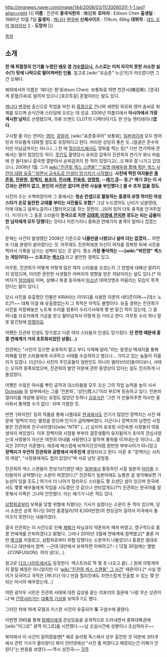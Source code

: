 http://imgnews.naver.com/image/144/2008/03/11/20080311-1-1.jpg?align=right
{{|
'''이름''' : 진관희
'''중국식한자''' : 陳冠希
'''로마자''' : Edison Chen
'''출생일''' : 1980년 10월 7일
'''출생지''' : [[캐나다]] [[밴쿠버]]
'''신체사이즈''' : 178cm, 66kg
'''데뷔작''' : [[데드 오어 얼라이브]] 2 - '''도망자'''
|}}

[[목차]]
== 소개 ==
'''한 때 최절정의 인기를 누렸던 [[배우]] 겸 [[가수]]였으나, 스스로는 미처 자각치 못한 사소한 실수(?) 탓에 나락으로 떨어져버린 인물.'''
참고로 [wiki:"유승준" 누군가]가 떠오른다면 그건 오해다.

해외에서의 이름은 '에디슨 첸'(Edison Chen).
보통화로 하면 천관시(陳冠希).
[영국]계 혼혈(1/4)로 알려져 있으나 [포르투갈] 혼혈이라는 말도 있다.

[[캐나다]] [[밴쿠버]] 출신으로 학업을 마친 뒤 [[홍콩]]으로 건너와 세련된 외모와 영어 솜씨로 화제를 모으며 순식간에 스타덤에 오르는 데 성공.
2006년 피플지에서 '''아시아에서 가장 섹시한 남자'''로 선정됐으며, 의류 브랜드 CLOT의 디렉터이기도 한 만능 엔터테이너'''였다'''.

구사할 줄 아는 언어는 [[영어]], [[광동어]], [wiki:"표준중국어" 보통화], [[일본어]]이며 모두 원어민과 자유롭게 대화할 정도로 유창하다고 한다. 머리만 상당히 좋은 듯..(얼굴은 준수하지만 미남급까지는 아니니...) 한 때 [[헐리우드]]에서도 영화를 찍는 등[* 다만 연기력에 관해서는 말이 많았던듯 하다.  [[무간도]] 촬영당시 유위강 감독이 진관희의 연기가 워낙 마음에 안 들다보니 결국엔 열받아서 손찌검까지 한 적이 있었다고(...)] 매우 잘 나가고 있었으나, 2008년 1월. 그가 [[wiki:"진관희 섹스 스캔들" '''유명 여배우와 함께 찍은 섹스 사진이 대량 유출'''되면서 급속도로 인생이 망가지기 시작했다]]. '''사진에 찍힌 여자들은 [[종흔동]], [[진문원]], [[장백지]], [[용조아]], [[진사혜]], [[진육유]], [[양영청]], --[[매기 큐]]-- 등.[* 매기 큐는 이 사건과는 관련이 없고, 본인의 사진은 없다며 관련 사실을 부인했다.] 셀 수 조차 없을 정도.'''

사진의 수는 수백여장이며 그 중에서는 '''청순 컨셉으로 활동하는 홍콩의 유명 하이틴 여성 스타가 온갖 음란한 교태를 부리는 사진들도 포함'''[* 그냥 누드였어도 난리가 났을텐데, 아예 대놓고 음부노출이나 [펠라치오]를 하는 장면이...]되어 있어 더욱 충격을 안겨주었다. 거기다가 그 홍콩 스타들이 '''한국으로 치면 [[김태희]],[[이영애]],[[전지현]] 정도는 되는 급들이 한 남자에게 모두 당했다'''는 것이나 마찬가지니 중화권 연예가의 충격이 얼마나 컸겠는가.

문제는 사건이 발생했던 2008년 기준으로 '''나올만큼 나왔으니 설마 더는 없겠지...''' 하면 또 다음 분량이 쏟아졌다는 것. 아무래도 진관희에겐 자신이 여자를 정복한 뒤에 사진을 찍어서 기록을 남기는 성벽이 있는 것 같다. 평소 '''가장 좋아하는 ~~[wiki:"박진영" 섹스는 게임이다]~~ 스포츠는 [[섹스]]다.'''라고 발언한 경력도 있고.

아무튼, 진관희가 어떻게 저렇게 많은 여자 스타들을 꼬셨는지 그 방법에 대해선 알려지지 않았으며, 이러한 문란한 사생활은 아버지의 영향을 받은 까닭이라는 설도 있다.[* 아버지가 [[양성애자]] 이며, 상해나 북경 등지에서 [[미소년]] 대여섯명과 어울리는 모습이 목격된다는 말이 있다.]

당시 사진을 유출했던 인물은 KIRA라는 아이디를 사용한 의문의 네티즌이며~~[데스 노트]?!~~ 대체 이걸 왜 유출했었는지 그 목적은 아직도 불명이다. 유출 경위는 진관희가 사진을 저장해놓은 노트북 수리를 컴퓨터 수리기사에게 몇 번 맡긴 적이 있는데, 그 중 하나를 브로커에게 거금을 받고 팔아넘겨서 이렇게 된 거라고 한다. 아무튼 수리 하나 잘못 맡긴탓에 [[망했어요]]

어쨌든 진관희 인생도 망가졌고 다른 여자 스타들의 인생도 망가졌다. '''단 한명 때문에 홍콩 연예계가 거의 초토화되었던 상황(...)'''

진관희는 "사진이 있으면 유포하지 말고 부디 삭제해 달라."라는 동영상 메세지를 통해 피해를 당한 스타들에게 사과하고 사태를 수습하려고 했으나... 가지고 있는 놈들이 지울 리가 있겠나. 더군더나 사진의 주인공들이 일반인도 아니라 셀러브리티들이다보니, 사태는 오히려 증폭되었으며, 진관희의 발언 덕분에 관련 동영상이 있다는 설도 진지하게 나돌았었다.

어쨌든 수많은 야사를 뿌린 공적과 대스타들을 모두 꼬신 그의 작업 능력을 높이 사서 [[Dcinside]] 등 일부에서는 그를 '진본좌', '성인(性人)'이라 부르며 칭송하고 있다. 진본좌 갤러리를 개설해 달라는 요청도 많았던 듯하나 [[김유식]]은 '그런 거 만들어주면 야사만 올라와서 통제할 수가 없다.' 라며 거절한 듯.

반면 '[파이란]' 등의 작품을 통해 나름대로 [[한국]]에서도 인기가 많았던 장백지는 사진 때문에 '털백지'라는 별칭을 얻으며 인기가 급락해버렸다. 더군다나 장백지의 남편인 사정봉은 진관희와 친구사이였다[wiki:"NTR" (...)] 심지어 유포된 사진속엔 사정봉의 여동생까지 껴있었다. 이후 장백지와 사정봉 부부의 결혼생활이 유지될까가 초미의 관심사였는데 사정봉이 자신은 여전히 아내를 사랑한다고 말하며 풍파를 이겨내는듯 하더니...결국은 2011년 이혼했다. 애초에 매스컴에 비쳐지던것처럼 원만한 부부사이가 아니았고 '''장백지가 우연히 진관희와 공항에서 마주친게''' 결정타라고 한다. 이혼 후 "장백지는 사치의 여왕", "사정봉에게도 첩이 있었다"며 서로 남탓 공방중.

진관희의 섹스 스캔들이 전성기(?)였던 때는 [[일본]]에서 활동하던 시절 일본의 [[아이돌]] 스타들까지 공략했다는 소문이 퍼졌었다.[* 진관희가 일본어에도 능통한 걸 생각해보면 가능성이 있을 듯도.]
여기서 더 나아가 헐리우드 스타들도 몇 꼬셨단 설이 있으며 한국에서도 몇몇 배우들에게 작업을 시도했던 것 같으나 안타깝게도(??) 진관희는 한국어를 잘 못해서 이쪽은 그나마 안전했다. 라는 얘기가 나돈 적도 있다.

[[삼합회]]로부터 보복을 당할 위협에 처했다는 기사가 실렸다는 소문이 돈 적이 있으며, 당시 소문은 손목 하나당 50만 홍콩달러(약 8,500만원)의 현상금이 걸려서 미국에서 돌아오지 못한다는 내용이었다. 

결국 진관희는 이 사건으로 인해 [[재벌]]가 따님과의 약혼마저 깨져 버렸고, 영구적으로 홍콩 연예계를 은퇴하겠다고 밝혔다.
그러나 2010년 3월에 연예계에 컴백했고[* 물론 저런 [[병크]]를 저질렀고, 삼합회로부터 위협 당했다는 소문까지 나돌았으니 홍콩은 절대로 아니고 대만에서 컴백. --근데 대만에서 보복하면 어쩌려고?--] 12월 30일에는 앨범 《CONFUSION》까지 냈다(...).

참고로 [[다크 나이트]]에서도 등장한다. 엑스트라로 딱 몇 초 나오고 끝(...) 원래 이렇게까지 잘릴 예정은 아니었지만 다 '[[wiki:"진관희 섹스 스캔들" 그 사건]]' 때문이다.[* 사실 영어가 모국어고 국적은 [캐나다] 이니 만큼 헐리웃에도 자연스럽게 진출할 수 있는 몇 안되는 아시아 배우였는데...]

어떤 광저우 시민은 진관희 사태에 대한 감상을 묻는 리포터의 질문에 '나랑 무슨 상관이냐'며 [[간장]]사러가는 [[대륙의 기상]]을 보여주기도 했다.

그러던 차에 16세 모델과 키스한 사진이 유출되어 '''또''' 구설수에 올랐다. 

이번엔 SNS를 통해 [[탕웨이]]에게 관심있음을 공개적으로 드러내면서 중화대륙권에 [wiki:"어그로" 광역 어그로]를 시전했다.~~남 꼬실시간에 성병이나 조심하라구~~

북미에서 이 사건이 알려졌을땐[* 예로 슬리핑 독스에서 성우 출연한 것 덕분에 코타쿠에서 관련 기사가 올라왔다] 북미 인터넷에선 "사진 좀 퍼졌다고 매장되는건 이해가 안된다"는 반응을 보였다.~~역시 성진국~~
[[각주]]
